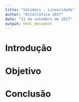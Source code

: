 ```yaml
---
title: "Validari - Linearidade"
author: "Estatística 2017"
date: "11 de setembro de 2017"
output: html_document
---
```

# Introdução

# Objetivo

# Conclusão
```r

```



